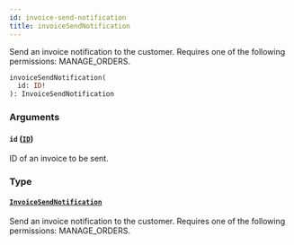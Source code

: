 ```yaml
---
id: invoice-send-notification
title: invoiceSendNotification
---
```


Send an invoice notification to the customer. Requires one of the following permissions: MANAGE_ORDERS.

```graphql
invoiceSendNotification(
  id: ID!
): InvoiceSendNotification
```

### Arguments

#### `id` ([`ID`](../../../developer/api-reference/scalars/id))

ID of an invoice to be sent.

### Type

#### [`InvoiceSendNotification`](../../../developer/api-reference/objects/invoice-send-notification)

Send an invoice notification to the customer. Requires one of the following permissions: MANAGE_ORDERS.

